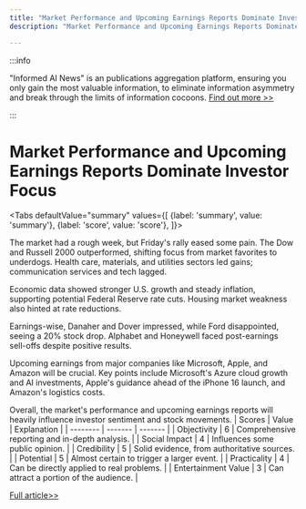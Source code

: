 ```yaml
---
title: "Market Performance and Upcoming Earnings Reports Dominate Investor Focus"
description: "Market Performance and Upcoming Earnings Reports Dominate Investor Focus"

---
```



:::info

"Informed AI News" is an publications aggregation platform, ensuring you only gain the most valuable information, to eliminate information asymmetry and break through the limits of information cocoons.  [Find out more >>](/)

:::

# Market Performance and Upcoming Earnings Reports Dominate Investor Focus


<Tabs
	defaultValue="summary"
	values={[
	{label: 'summary', value: 'summary'},
	{label: 'score', value: 'score'},
]}>
<TabItem value="summary">


The market had a rough week, but Friday's rally eased some pain. The Dow and Russell 2000 outperformed, shifting focus from market favorites to underdogs. Health care, materials, and utilities sectors led gains; communication services and tech lagged.

Economic data showed stronger U.S. growth and steady inflation, supporting potential Federal Reserve rate cuts. Housing market weakness also hinted at rate reductions.

Earnings-wise, Danaher and Dover impressed, while Ford disappointed, seeing a 20% stock drop. Alphabet and Honeywell faced post-earnings sell-offs despite positive results.

Upcoming earnings from major companies like Microsoft, Apple, and Amazon will be crucial. Key points include Microsoft's Azure cloud growth and AI investments, Apple's guidance ahead of the iPhone 16 launch, and Amazon's logistics costs.

Overall, the market's performance and upcoming earnings reports will heavily influence investor sentiment and stock movements.
</TabItem>
<TabItem value="score">
	| Scores     | Value   | Explanation |
	| -------- | ------- | ------- |
	| Objectivity  | 6    | Comprehensive reporting and in-depth analysis.    |
	| Social Impact | 4     | Influences some public opinion.    |
	| Credibility    | 5    | Solid evidence, from authoritative sources.    |
	| Potential    | 5    | Almost certain to trigger a larger event.    |
	| Practicality    | 4    | Can be directly applied to real problems.    |
	| Entertainment Value    | 3    | Can attract a portion of the audience.    |
</TabItem>
</Tabs>

[Full article>>](https://www.cnbc.com/2024/07/27/14-earnings-inflation-and-the-fed-are-what-were-watching-in-the-market.html)
